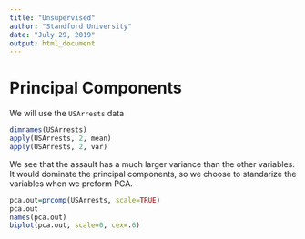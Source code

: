 ```yaml
---
title: "Unsupervised"
author: "Standford University"
date: "July 29, 2019"
output: html_document
---
```



Principal Components
=====================

We will use the `USArrests` data 



```r
dimnames(USArrests)
apply(USArrests, 2, mean)
apply(USArrests, 2, var)
```

We see that the assault has a much larger variance than the other variables. It would dominate the principal components, so we choose to standarize the variables when we preform PCA.

```r
pca.out=prcomp(USArrests, scale=TRUE)
pca.out
names(pca.out)
biplot(pca.out, scale=0, cex=.6)
```





